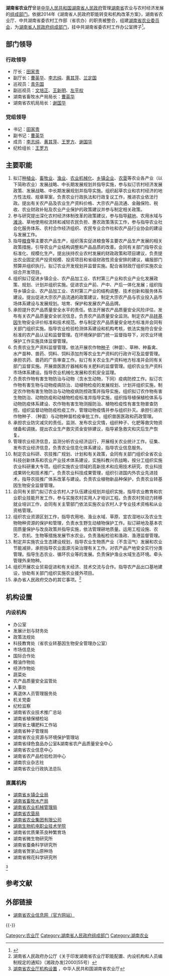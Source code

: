 {{Infobox PRCG
|机构名称=湖南省农业厅
|标志1=Red star.svg
|标志1说明=[[s:国务院关于国家行政机关和企业事业单位社会团体印章管理的规定|1999年规定]]：[[印章|印章]][[直径|直径]]4.2厘米，中央刊[[五角星|五角星]]，由[[湖南省人民政府|湖南省人民政府]]制发。
|职位1=厅长
|人员1=[[田家贵|田家贵]]
|职位2=副厅长
|人员2=[[曹英华|曹英华]]{{wrap}}[[李志纯|李志纯]]{{wrap}}[[黄其萍|黄其萍]]{{wrap}}[[兰定国|兰定国]]
|人数2=
|成立时间=
|上级机构=[[湖南省人民政府|湖南省人民政府]]
|机构类型=[[湖南省人民政府组成部门|湖南省人民政府组成部门]]
|行政级别=正地厅级
|前身=
|地址1=[[湖南省|湖南省]][[长沙市|长沙市]]教育街66号
|网站=湖南省农业信息网
|网址=http://www.hnagri.gov.cn/
}}
'''湖南省农业厅'''曾是[[中华人民共和国|中华人民共和国]][[湖南省人民政府|湖南省人民政府]]管理[[湖南省|湖南省]]农业与农村经济发展的[[湖南省人民政府组成部门|组成部门]]。依据2014年《湖南省人民政府职能转变和机构改革方案》，湖南省农业厅、中共湖南省委农村工作部（省农办）的职责被整合，组建[[湖南省农业委员会|湖南省农业委员会]]，为[[湖南省人民政府组成部门|湖南省人民政府组成部门]]，挂中共湖南省委农村工作办公室牌子<ref>{{cite web|title=省政府机构改革：成立湖南省农业委员会|url=http://www.hsxxmscj.com/Item/4616.aspx|publisher=湖南日报|accessdate=2016-05-25|deadurl=yes|archiveurl=https://web.archive.org/web/20160919025524/http://www.hsxxmscj.com/Item/4616.aspx|archivedate=2016-09-19}}</ref>。

==部门领导==
===行政领导===
*厅长：[[田家贵|田家贵]]
*副厅长：[[曹英华|曹英华]]、[[李志纯|李志纯]]、[[黄其萍|黄其萍]]、[[兰定国|兰定国]]
*巡视员：[[青先国|青先国]]
*副巡视员：[[文培正|文培正]]、[[王新明|王新明]]、[[左平权|左平权]]
*湖南省畜牧水产局局长：[[曹英华|曹英华]]
*湖南省农机局局长：[[谢国华|谢国华]]
===党组领导===
*书记：[[田家贵|田家贵]] 
*副书记：[[曹英华|曹英华]]
*成员：[[李志纯|李志纯]]、[[黄其萍|黄其萍]]、[[王罗方|王罗方]]、[[谢国华|谢国华]]
*纪检组长：[[王罗方|王罗方]]

==主要职能==
#拟订[[种植业|种植业]]、[[畜牧业|畜牧业]]、[[渔业|渔业]]、[[农业机械化|农业机械化]]、[[乡镇企业|乡镇企业]]、[[农垦|农垦]]等农业各产业（以下简称农业）发展战略、中长期发展规划并指导实施，参与拟订农村经济发展政策、发展战略、中长期发展规划并指导实施。组织起草农业和农村经济的地方性法规、规章草案，负责农业行政执法和行政复议工作，推进农业依法行政。提出有关农产品及农业生产资料价格、大宗农产品流通、金融保险、税收、农业财政补贴及农业产业保护的政策建议并参与制定相关政策。
#参与研究提出深化农村经济体制改革的政策建议，参与指导[[耕地|耕地]]、农用水域与[[滩涂|滩涂]]、草地使用权流转和减轻农民负担、惠农政策落实工作，参与指导农业社会化服务体系、农村合作经济组织、农民专业合作社和农产品行业协会的建设与发展工作。
#指导[[粮食|粮食]]等主要农产品生产，组织落实促进粮食等主要农产品生产发展的相关政策措施，引导农业产业结构调整和产品品质的改善。会同有关部门指导农业标准化、规模化生产。提出扶持农业农村发展的财政政策和项目建议，负责提出农业固定资产投资规模、投资项目和省级财政性资金安排的建议，编报部门预算并组织执行。拟订农业开发规划并监督实施。配合省财政厅组织实施农业综合开发项目。
#组织拟订促进乡镇企业、农产品加工业、农村第三产业和农业产业化发展政策、规划、计划并组织实施。促进农业产前、产中、产后一体化发展；组织指导乡镇企业、农产品加工业、农村第三产业的结构调整、技术创新和服务体系建设。提出促进大宗农产品流通的政策建议，制定大宗农产品与农业投入品市场体系建设与发展规划。培育、保护和发展农产品品牌。
#承担提升农产品质量安全水平的责任。依法开展农产品质量安全风险评估，发布有关农产品质量安全状况信息，负责农产品质量安全监测。制定农产品[[转基因|转基因]]生物安全评价标准和技术规范。参与制定农产品质量安全地方标准并会同有关部门组织实施。指导农业检验检测体系建设和机构考核，依法实施符合安全标准的农产品认证和监督管理。在环境保护部门统一监督指导下，对农业环境保护工作实施具体监督管理。
#负责农业生产资料监督管理。依法开展农作物[[种子|种子]]（种苗）、草种、种畜禽、水产苗种、兽药、饲料、饲料添加剂等农业生产资料的行政许可及监督管理。承担农药、兽药的广告审查工作。拟订有关农业生产资料地方标准并会同有关部门监督实施。开展兽医医疗器械和有关肥料的监督管理。组织农业生产资料市场体系建设。指导农业机械化发展和农机安全监理。
#负责农作物有害生物防治与动物（含水生动物，下同）疫病防控工作。拟订农作物有害生物与动物疫病防治、动植物检疫的发展规划、计划并组织实施，制定农作物有害生物防治与动物疫病防控政策并指导实施，组织拟订农作物有害生物防治、动物防疫和动植物检疫标准并指导实施，组织指导植保植检体系与动物防疫体系建设、农作物有害生物测报防治、植物检疫性有害生物普查防控。组织监督动物防疫检疫工作，管理动物疫情并参与组织扑灭。承担引进农作物种子．（种苗）与动物种苗检疫审批工作。组织兽医医政和药政管理。
#承担农业防灾减灾的责任。监测、发布农业灾情，组织种子、化肥等救灾物资储备和调拨。提出农业生产救灾资金安排建议，指导紧急救灾和灾后生产恢复。
#管理农业经济信息，监测分析农业经济运行，开展相关农业统计工作。征集、发布农业经济信息，负责农业信息化体系建设，指导农业信息服务。
#制定农业科研、农技推广规划、计划和有关政策，会同有关部门组织全省农业科技创新体系和农业产业技术体系建设，实施科教兴农战略，按分工组织实施农业科研重大专项。组织实施农业领域的高新技术和应用技术研究、农业科技成果转化和技术推广。负责农业科技成果管理，组织引进国内外农业先进技术，指导农技推广体系改革与建设。负责农业植物新品种保护，负责农业转基因生物安全监督管理。
#会同有关部门拟订农业农村人才队伍建设规划并组织实施，指导农业教育和农业职业技能开发工作，参与实施农村实用人才培训工程。负责农村劳动力转移就业培训工作，会同有关主管部门依法实施农业农村人才专业技术资格和从业资格管理。
#组织农业资源区划工作，指导农用地、渔业水域、草原、宜农湿地以及农业生物物种资源的保护和管理，负责水生野生动植物保护工作。拟订耕地及基本农田质量保护与改良政策并指导实施，依法管理耕地质量。运用工程设施、农艺、农机、生物等措施发展节水农业。负责渔船检验和渔政、渔港监督管理。
#制定并实施农业生态建设规划，指导农业生物质产业（不含沼气）发展和农业节能减排，承担指导农业面源污染治理有关工作。对农产品产地安全实行分类管理。指导生态农业、循环农业等的发展。负责保护渔业水域生态环境。牵头管理外来物种。
#组织开展农业贸易促进和有关经济、技术交流与合作。指导农产品出口基地建设，协助有关部门组织实施农业援外项目。
#承办省人民政府交办的其它事项。<ref>湖南省人民政府办公厅《关于印发湖南省农业厅职能配置、内设机构和人员编制规定的通知》（湘政办发[2000]55号）</ref>

==机构设置==
===内设机构===
*办公室 
*发展计划与财务处
*政策法规处   
*科技教育处（省农业转基因生物安全管理办公室）
*市场信息处   
*国际合作处
*粮油作物处 
*经济作物处 
*蔬菜处 
*农产品质量安全监管处 
*人事处 
*离退休人员管理服务处
*机关党委 
*纪检监察 
*湖南省农业技术推广总站
*湖南省植保植检站
*湖南省土壤肥料工作站
*湖南省种子管理局
*湖南省农业资源与环境保护管理站
*湖南省绿色食品办公室&湖南省农产品质量安全中心
*湖南省农业信息中心
*湖南省农产品检验检测中心
*湖南农业杂志社
*湖南省农业行政执法总队

===直属机构===
*[[湖南省乡镇企业局|湖南省乡镇企业局]] 
*[[湖南省畜牧水产局|湖南省畜牧水产局]] 
*[[湖南省农业机械管理局|湖南省农业机械管理局]] 
*[[湖南省农垦局|湖南省农垦局]] 
*[[湖南省农业集团有限公司|湖南省农业集团有限公司]] 
*[[湖南生物机电职业技术学院|湖南生物机电职业技术学院]] 
*湖南省优质果茶良种繁育场 
*湖南省微生物研究所 
*湖南省蚕桑科学研究所 
*湖南省贺家山原种场
*湖南省棉花科学研究所
<ref>[http://www.hnagri.gov.cn/static/index_jgsz.jsp/ 湖南省农业厅机构设置] {{webarchive|url=https://web.archive.org/web/20090328131803/http://www.hnagri.gov.cn/static/index_jgsz.jsp |date=2009-03-28 }}，中华人民共和国湖南省农业厅</ref>

==参考文献==
{{Reflist}}

==外部链接==
*[https://web.archive.org/web/20100414171148/http://www.hnagri.gov.cn/ 湖南省农业信息网（官方网站）]

{{-}}
{{湖南省人民政府}}

[[Category:农业厅|Category:农业厅]]
[[Category:湖南省人民政府组成部门|Category:湖南省人民政府组成部门]]
[[Category:湖南农业|Category:湖南农业]]